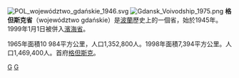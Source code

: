 [[File:POL_województwo_gdańskie_1946.svg|thumb]]
[[File:Gdansk_Voivodship_1975.png|thumb]]
'''格但斯克省'''（województwo gdańskie）是[[波蘭|波蘭]]歷史上的一個省，始於1945年。1999年1月1日被併入[[濱海省_(波蘭)|濱海省]]。

1965年面積10 984平方公里，人口1,352,800人。1998年面積7,394平方公里。人口1,469,400人。首府[[格但斯克|格但斯克]]。

[[Category:波蘭省份_(1945-1975)|G]]
[[Category:波蘭省份_(1975-1998)|G]]
